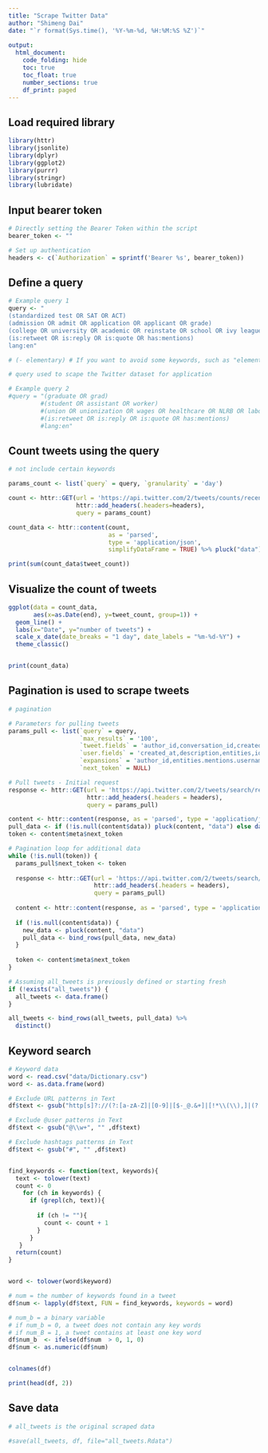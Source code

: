 ```yaml
---
title: "Scrape Twitter Data"
author: "Shimeng Dai"
date: "`r format(Sys.time(), '%Y-%m-%d, %H:%M:%S %Z')`"
 
output: 
  html_document:
    code_folding: hide
    toc: true
    toc_float: true
    number_sections: true
    df_print: paged
---
```


## Load required library

```r
library(httr)
library(jsonlite)
library(dplyr)
library(ggplot2)
library(purrr)
library(stringr)
library(lubridate)
```

## Input bearer token

```r

# Directly setting the Bearer Token within the script
bearer_token <- ""

# Set up authentication
headers <- c(`Authorization` = sprintf('Bearer %s', bearer_token))

```

## Define a query

```r

# Example query 1
query <- "
(standardized test OR SAT OR ACT)
(admission OR admit OR application OR applicant OR grade) 
(college OR university OR academic OR reinstate OR school OR ivy league OR requiring OR requirement)
(is:retweet OR is:reply OR is:quote OR has:mentions)
lang:en"

# (- elementary) # If you want to avoid some keywords, such as "elementary", you can add (- elementary) to your query

# query used to scape the Twitter dataset for application 

# Example query 2
#query = "(graduate OR grad) 
         #(student OR assistant OR worker) 
         #(union OR unionization OR wages OR healthcare OR NLRB OR labor OR contract OR strike) 
         #(is:retweet OR is:reply OR is:quote OR has:mentions)
         #lang:en"
```


## Count tweets using the query

```r

# not include certain keywords

params_count <- list(`query` = query, `granularity` = 'day')

count <- httr::GET(url = 'https://api.twitter.com/2/tweets/counts/recent',
                   httr::add_headers(.headers=headers),
                   query = params_count)

count_data <- httr::content(count,
                            as = 'parsed',
                            type = 'application/json',
                            simplifyDataFrame = TRUE) %>% pluck("data")

print(sum(count_data$tweet_count))

```

## Visualize the count of tweets

```r


ggplot(data = count_data,
       aes(x=as.Date(end), y=tweet_count, group=1)) +
  geom_line() +
  labs(x="Date", y="number of tweets") +
  scale_x_date(date_breaks = "1 day", date_labels = "%m-%d-%Y") +
  theme_classic()


print(count_data)

```

## Pagination is used to scrape tweets

```r
# pagination

# Parameters for pulling tweets
params_pull <- list(`query` = query,
                    `max_results` = '100',
                    `tweet.fields` = 'author_id,conversation_id,created_at,entities,geo,id,in_reply_to_user_id,public_metrics,text',
                    `user.fields` = 'created_at,description,entities,id,location,name,public_metrics,username,verified',
                    `expansions` = 'author_id,entities.mentions.username,in_reply_to_user_id,referenced_tweets.id.author_id',
                    `next_token` = NULL)

# Pull tweets - Initial request
response <- httr::GET(url = 'https://api.twitter.com/2/tweets/search/recent',
                      httr::add_headers(.headers = headers),
                      query = params_pull)

content <- httr::content(response, as = 'parsed', type = 'application/json', simplifyDataFrame = TRUE)
pull_data <- if (!is.null(content$data)) pluck(content, "data") else data.frame()
token <- content$meta$next_token

# Pagination loop for additional data
while (!is.null(token)) {
  params_pull$next_token <- token
  
  response <- httr::GET(url = 'https://api.twitter.com/2/tweets/search/recent',
                        httr::add_headers(.headers = headers),
                        query = params_pull)
  
  content <- httr::content(response, as = 'parsed', type = 'application/json', simplifyDataFrame = TRUE)
  
  if (!is.null(content$data)) {
    new_data <- pluck(content, "data")
    pull_data <- bind_rows(pull_data, new_data)
  }
  
  token <- content$meta$next_token
}

# Assuming all_tweets is previously defined or starting fresh
if (!exists("all_tweets")) {
  all_tweets <- data.frame()
}

all_tweets <- bind_rows(all_tweets, pull_data) %>%
  distinct()

```

## Keyword search

```r
# Keyword data
word <- read.csv("data/Dictionary.csv")
word <- as.data.frame(word)

# Exclude URL patterns in Text
df$text <- gsub("http[s]?://(?:[a-zA-Z]|[0-9]|[$-_@.&+]|[!*\\(\\),]|(?:%[0-9a-fA-F][0-9a-fA-F]))+", "" ,df$text)

# Exclude @user patterns in Text
df$text <- gsub("@\\w+", "" ,df$text)

# Exclude hashtags patterns in Text
df$text <- gsub("#", "" ,df$text)


find_keywords <- function(text, keywords){
  text <- tolower(text)
  count <- 0
    for (ch in keywords) {
      if (grepl(ch, text)){
  
        if (ch != ""){
          count <- count + 1
        }
      }
   }
  return(count)
}


word <- tolower(word$keyword)

# num = the number of keywords found in a tweet
df$num <- lapply(df$text, FUN = find_keywords, keywords = word)

# num_b = a binary variable
# if num_b = 0, a tweet does not contain any key words
# if num_B = 1, a tweet contains at least one key word
df$num_b  <- ifelse(df$num  > 0, 1, 0)
df$num <- as.numeric(df$num)


colnames(df)
```
```r
print(head(df, 2))
```

## Save data

```r
# all_tweets is the original scraped data

#save(all_tweets, df, file="all_tweets.Rdata")

```